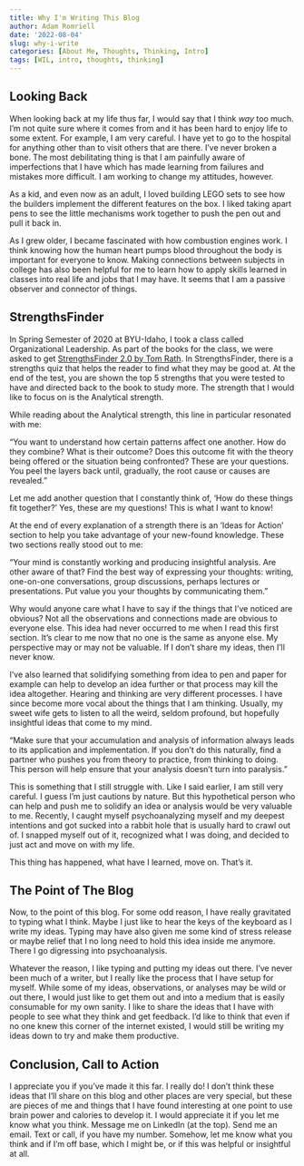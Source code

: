 ```yaml
---
title: Why I'm Writing This Blog
author: Adam Romriell
date: '2022-08-04'
slug: why-i-write
categories: [About Me, Thoughts, Thinking, Intro]
tags: [WIL, intro, thoughts, thinking]
---
```


## Looking Back

When looking back at my life thus far, I would say that I think *way* too much. I'm not quite sure where it comes from and it has been hard to enjoy life to some extent. For example, I am very careful. I have yet to go to the hospital for anything other than to visit others that are there. I've never broken a bone. The most debilitating thing is that I am painfully aware of imperfections that I have which has made learning from failures and mistakes more difficult. I am working to change my attitudes, however.  

As a kid, and even now as an adult, I loved building LEGO sets to see how the builders implement the different features on the box. I liked taking apart pens to see the little mechanisms work together to push the pen out and pull it back in.

As I grew older, I became fascinated with how combustion engines work. I think knowing how the human heart pumps blood throughout the body is important for everyone to know. Making connections between subjects in college has also been helpful for me to learn how to apply skills learned in classes into real life and jobs that I may have. It seems that I am a passive observer and connector of things.


## StrengthsFinder

In Spring Semester of 2020 at BYU-Idaho, I took a class called Organizational Leadership. As part of the books for the class, we were asked to get [StrengthsFinder 2.0 by Tom Rath](https://www.amazon.com/StrengthsFinder-2-0-Tom-Rath/dp/159562015X/ref=sr_1_1?keywords=clifton+strengthsfinder+2.0+with+access+code&qid=1659641324&sprefix=strengthsfinder%2Caps%2C106&sr=8-1). In StrengthsFinder, there is a strengths quiz that helps the reader to find what they may be good at. At the end of the test, you are shown the top 5 strengths that you were tested to have and directed back to the book to study more. The strength that I would like to focus on is the Analytical strength. 

While reading about the Analytical strength, this line in particular resonated with me:

"You want to understand how certain patterns affect one another. How do they combine? What is their outcome? Does this outcome fit with the theory being offered or the situation being confronted? These are your questions. You peel the layers back until, gradually, the root cause or causes are revealed."

Let me add another question that I constantly think of, 'How do these things fit together?' Yes, these are my questions! This is what I want to know! 

At the end of every explanation of a strength there is an 'Ideas for Action' section to help you take advantage of your new-found knowledge. These two sections really stood out to me:

"Your mind is constantly working and producing insightful analysis. Are other aware of that? Find the best way of expressing your thoughts: writing, one-on-one conversations, group discussions, perhaps lectures or presentations. Put value you your thoughts by communicating them."

Why would anyone care what I have to say if the things that I’ve noticed are obvious? Not all the observations and connections made are obvious to everyone else. This idea had never occurred to me when I read this first section. It’s clear to me now that no one is the same as anyone else. My perspective may or may not be valuable. If I don’t share my ideas, then I’ll never know. 

I've also learned that solidifying something from idea to pen and paper for example can help to develop an idea further or that process may kill the idea altogether. Hearing and thinking are very different processes. I have since become more vocal about the things that I am thinking. Usually, my sweet wife gets to listen to all the weird, seldom profound, but hopefully insightful ideas that come to my mind. 

"Make sure that your accumulation and analysis of information always leads to its application and implementation. If you don't do this naturally, find a partner who pushes you from theory to practice, from thinking to doing. This person will help ensure that your analysis doesn't turn into paralysis."

This is something that I still struggle with. Like I said earlier, I am still very careful. I guess I'm just cautions by nature. But this hypothetical person who can help and push me to solidify an idea or analysis would be very valuable to me. Recently, I caught myself psychoanalyzing myself and my deepest intentions and got sucked into a rabbit hole that is usually hard to crawl out of. I snapped myself out of it, recognized what I was doing, and decided to just act and move on with my life. 

This thing has happened, what have I learned, move on. That's it. 

## The Point of The Blog

Now, to the point of this blog. For some odd reason, I have really gravitated to typing what I think. Maybe I just like to hear the keys of the keyboard as I write my ideas. Typing may have also given me some kind of stress release or maybe relief that I no long need to hold this idea inside me anymore. There I go digressing into psychoanalysis. 

Whatever the reason, I like typing and putting my ideas out there. I've never been much of a writer, but I really like the process that I have setup for myself. While some of my ideas, observations, or analyses may be wild or out there, I would just like to get them out and into a medium that is easily consumable for my own sanity. I like to share the ideas that I have with people to see what they think and get feedback. I'd like to think that even if no one knew this corner of the internet existed, I would still be writing my ideas down to try and make them productive. 

## Conclusion, Call to Action

I appreciate you if you've made it this far. I really do! I don't think these ideas that I'll share on this blog and other places are very special, but these are pieces of me and things that I have found interesting at one point to use brain power and calories to develop it. I would appreciate it if you let me know what you think. Message me on LinkedIn (at the top). Send me an email. Text or call, if you have my number. Somehow, let me know what you think and if I'm off base, which I might be, or if this was helpful or insightful at all.